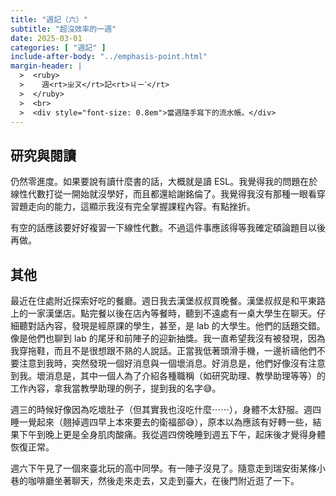 ```yaml
---
title: "週記（六）"
subtitle: "超沒效率的一週"
date: 2025-03-01
categories: [ "週記" ]
include-after-body: "../emphasis-point.html"
margin-header: |
  >  <ruby>
  >    週<rt>ㄓㄡ</rt>記<rt>ㄐㄧˋ</rt>
  >  </ruby>
  >  <br>
  >  <div style="font-size: 0.8em">當週隨手寫下的流水帳。</div>
---
```


## 研究與閱讀

仍然零進度。如果要說有讀什麼書的話，大概就是讀 ESL。我覺得我的問題在於線性代數打從一開始就沒學好，而且都還給謝銘倫了。我覺得我沒有那種一眼看穿習題走向的能力，這顯示我沒有完全掌握課程內容。有點挫折。

有空的話應該要好好複習一下線性代數。不過這件事應該得等我確定碩論題目以後再做。

## 其他

最近在住處附近探索好吃的餐廳。週日我去漢堡叔叔買晚餐。漢堡叔叔是和平東路上的一家漢堡店。點完餐以後在店內等餐時，聽到不遠處有一桌大學生在聊天。仔細聽對話內容，發現是經原課的學生，甚至，是 lab 的大學生。他們的話題交錯。像是他們也聊到 lab 的尾牙和前陣子的迎新抽獎。我一直希望我沒有被發現，因為我穿拖鞋，而且不是很想跟不熟的人說話。正當我低著頭滑手機，一邊祈禱他們不要注意到我時，突然發現一個好消息與一個壞消息。好消息是，他們好像沒有注意到我。壞消息是，其中一個人為了介紹各種職稱（如研究助理、教學助理等等）的工作內容，拿我當教學助理的例子，提到我的名字😅。

週三的時候好像因為吃壞肚子（但其實我也沒吃什麼⋯⋯），身體不太舒服。週四睡一覺起來（翹掉週四早上本來要去的衛福部😅），原本以為應該有好轉一些，結果下午到晚上更是全身肌肉酸痛。我從週四傍晚睡到週五下午，起床後才覺得身體恢復正常。

週六下午見了一個來臺北玩的高中同學。有一陣子沒見了。隨意走到瑞安街某條小巷的咖啡廳坐著聊天，然後走來走去，又走到臺大，在後門附近逛了一下。